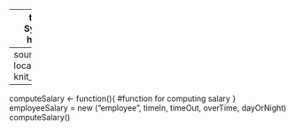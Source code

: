 ------
title: "Pay Roll System"
output: html_notebook
-----
source("employee.R", local = knitr :: knit_global())
```r
----
computeSalary <- function(){
  #function for computing salary
  }
employeeSalary = new ("employee", timeIn, timeOut, overTime, dayOrNight)
computeSalary()
